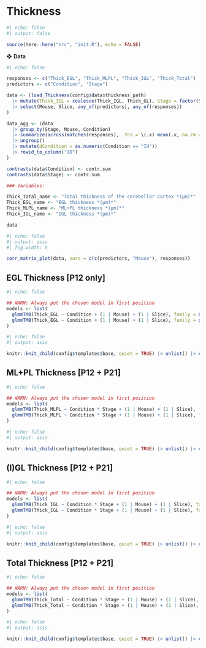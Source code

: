 # Thickness

```r
#| echo: false
#| output: false

source(here::here("src", "init.R"), echo = FALSE)
```

❖ **Data**

```r
#| echo: false

responses <- c("Thick_EGL", "Thick_MLPL", "Thick_IGL", "Thick_Total")
predictors <- c("Condition", "Stage")

data <- (load_Thickness(config$data$thickness_path)
  |> mutate(Thick_IGL = coalesce(Thick_IGL, Thick_GL), Stage = factor(Stage))
  |> select(Mouse, Slice, any_of(predictors), any_of(responses))
)

data_agg <- (data
  |> group_by(Stage, Mouse, Condition) 
  |> summarize(across(matches(responses), .fns = \(.x) mean(.x, na.rm = T))) 
  |> ungroup() 
  |> mutate(dCondition = as.numeric(Condition == "IH")) 
  |> rowid_to_column("ID")
)

contrasts(data$Condition) <- contr.sum
contrasts(data$Stage) <- contr.sum

### Variables:

Thick_Total_name <- "Total thickness of the cerebellar cortex *(µm)*"
Thick_EGL_name <- "EGL thickness *(µm)*"
Thick_MLPL_name <- "ML+PL thickness *(µm)*"
Thick_IGL_name <- "IGL thickness *(µm)*"

data
```

```r
#| echo: false
#| output: asis
#| fig.width: 8

corr_matrix_plot(data, vars = c(c(predictors, "Mouse"), responses))
```


## EGL Thickness [P12 only]

```r
#| echo: false

## WARN: Always put the chosen model in first position
models <- list(
  glmmTMB(Thick_EGL ~ Condition + (1 | Mouse) + (1 | Slice), family = Gamma("log"), data = data, REML = TRUE), 
  glmmTMB(Thick_EGL ~ Condition + (1 | Mouse) + (1 | Slice), family = gaussian("log"), data = data, REML = TRUE)
)
```

```r
#| echo: false
#| output: asis

knitr::knit_child(config$templates$base, quiet = TRUE) |> unlist() |> cat(sep = '\n')
```


## ML+PL Thickness [P12 + P21]

```r
#| echo: false

## WARN: Always put the chosen model in first position
models <- list(
  glmmTMB(Thick_MLPL ~ Condition * Stage + (1 | Mouse) + (1 | Slice), family = Gamma("log"), data = data, REML = TRUE), 
  glmmTMB(Thick_MLPL ~ Condition * Stage + (1 | Mouse) + (1 | Slice), family = gaussian("log"), data = data, REML = TRUE)
)
```

```r
#| echo: false
#| output: asis

knitr::knit_child(config$templates$base, quiet = TRUE) |> unlist() |> cat(sep = '\n')
```


## (I)GL Thickness [P12 + P21]

```r
#| echo: false

## WARN: Always put the chosen model in first position
models <- list(
  glmmTMB(Thick_IGL ~ Condition * Stage + (1 | Mouse) + (1 | Slice), family = Gamma("log"), data = data, REML = TRUE), 
  glmmTMB(Thick_IGL ~ Condition * Stage + (1 | Mouse) + (1 | Slice), family = gaussian("log"), data = data, REML = TRUE)
)
```

```r
#| echo: false
#| output: asis

knitr::knit_child(config$templates$base, quiet = TRUE) |> unlist() |> cat(sep = '\n')
```

## Total Thickness [P12 + P21]

```r
#| echo: false

## WARN: Always put the chosen model in first position
models <- list(
  glmmTMB(Thick_Total ~ Condition * Stage + (1 | Mouse) + (1 | Slice), family = Gamma("log"), data = data, REML = TRUE), 
  glmmTMB(Thick_Total ~ Condition * Stage + (1 | Mouse) + (1 | Slice), family = gaussian("log"), data = data, REML = TRUE)
)
```

```r
#| echo: false
#| output: asis

knitr::knit_child(config$templates$base, quiet = TRUE) |> unlist() |> cat(sep = '\n')
```
